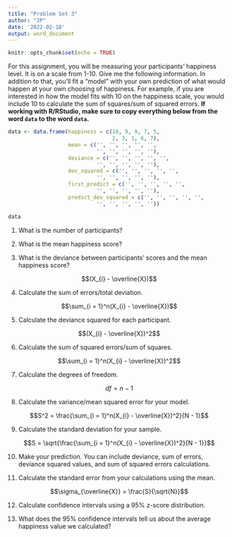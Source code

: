 ```yaml
---
title: "Problem Set 3"
author: "JP"
date: '2022-02-18'
output: word_document
---
```


```r
knitr::opts_chunk$set(echo = TRUE)
```

For this assignment, you will be measuring your participants' happiness level. It is on a scale from 1-10. Give me the following information. In addition to that, you'll fit a "model" with your own prediction of what would happen at your own choosing of happiness. For example, if you are interested in how the model fits with 10 on the happiness scale, you would include 10 to calculate the sum of squares/sum of squared errors. **If working with R/RStudio, make sure to copy everything below from the word `data` to the word `data`.**

```r

data <- data.frame(happiness = c(10, 9, 9, 7, 5,
                                 2, 3, 1, 6, 7),
                   mean = c('', '', '', '', '',
                            '', '', '', '', ''),
                   deviance = c('', '', '', '', '',
                            '', '', '', '', ''),
                   dev_squared = c('', '', '', '', '',
                            '', '', '', '', ''),
                   first_predict = c('', '', '', '', '',
                            '', '', '', '', ''),
                   predict_dev_squared = c('', '', '', '', '',
                            '', '', '', '', ''))

data
```

1. What is the number of participants?

2. What is the mean happiness score?

3. What is the deviance between participants' scores and the mean happiness score?

$$(X_{i} - \overline{X})$$

4. Calculate the sum of errors/total deviation.

$$\sum_{i = 1}^n(X_{i} - \overline{X})$$

5. Calculate the deviance squared for each participant. 

$$(X_{i} - \overline{X})^2$$

6. Calculate the sum of squared errors/sum of squares.

$$\sum_{i = 1}^n(X_{i} - \overline{X})^2$$

7. Calculate the degrees of freedom.

$$df = n - 1$$

8. Calculate the variance/mean squared error for your model.

$$S^2 = \frac{\sum_{i = 1}^n(X_{i} - \overline{X})^2}{N - 1}$$

9. Calculate the standard deviation for your sample. 

$$S = \sqrt{\frac{\sum_{i = 1}^n(X_{i} - \overline{X})^2}{N - 1}}$$

10. Make your prediction. You can include deviance, sum of errors, deviance squared values, and sum of squared errors calculations. 

11. Calculate the standard error from your calculations using the mean.

$$\sigma_{\overline{X}} = \frac{S}{\sqrt{N}}$$

12. Calculate confidence intervals using a 95% z-score distribution. 

13. What does the 95% confidence intervals tell us about the average happiness value we calculated? 
